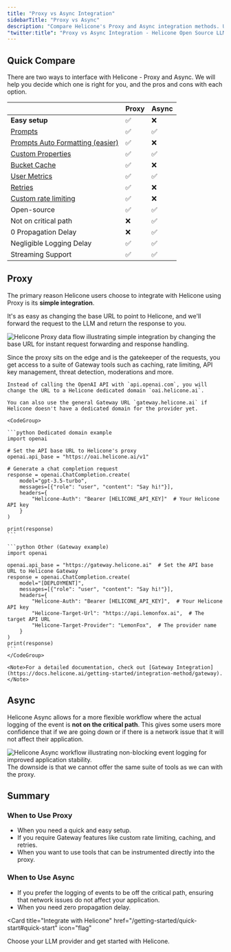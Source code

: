 ```yaml
---
title: "Proxy vs Async Integration"
sidebarTitle: "Proxy vs Async"
description: "Compare Helicone's Proxy and Async integration methods. Understand the features, benefits, and use cases for each approach to choose the best fit for your LLM application."
"twitter:title": "Proxy vs Async Integration - Helicone Open Source LLM Observability"
---
```



## Quick Compare

There are two ways to interface with Helicone - Proxy and Async. We will help you decide which one is right for you, and the pros and cons with each option.

|                                                                     | Proxy | Async |
| ------------------------------------------------------------------- | ----- | ----- |
| **Easy setup**                                                      | ✅    | ❌    |
| [Prompts](/features/prompts/)                                       | ✅    | ✅    |
| [Prompts Auto Formatting (easier)](/features/prompts)               | ✅    | ❌    |
| [Custom Properties](/features/advanced-usage/custom-properties)     | ✅    | ✅    |
| [Bucket Cache](/features/advanced-usage/caching)                    | ✅    | ❌    |
| [User Metrics](/features/advanced-usage/user-metrics)               | ✅    | ✅    |
| [Retries](/features/advanced-usage/retries)                         | ✅    | ❌    |
| [Custom rate limiting](/features/advanced-usage/custom-rate-limits) | ✅    | ❌    |
| Open-source                                                         | ✅    | ✅    |
| Not on critical path                                                | ❌    | ✅    |
| 0 Propagation Delay                                                 | ❌    | ✅    |
| Negligible Logging Delay                                            | ✅    | ✅    |
| Streaming Support                                                   | ✅    | ✅    |

## Proxy

The primary reason Helicone users choose to integrate with Helicone using Proxy is its **simple integration**.

It's as easy as changing the base URL to point to Helicone, and we'll forward the request to the LLM and return the response to you.

<Frame caption="Proxy: flow of data. ">
  <img
    src="/images/example-proxy.png"
    alt="Helicone Proxy data flow illustrating simple integration by changing the base URL for instant request forwarding and response handling."
  />
</Frame>

Since the proxy sits on the edge and is the gatekeeper of the requests, you get access to a suite of Gateway tools such as caching, rate limiting, API key management, threat detection, moderations and more.

<Accordion title="Here's a simple example">

    Instead of calling the OpenAI API with `api.openai.com`, you will change the URL to a Helicone dedicated domain `oai.helicone.ai`.

    You can also use the general Gateway URL `gateway.helicone.ai` if Helicone doesn't have a dedicated domain for the provider yet.

    <CodeGroup>

    ```python Dedicated domain example
    import openai

    # Set the API base URL to Helicone's proxy
    openai.api_base = "https://oai.helicone.ai/v1"

    # Generate a chat completion request
    response = openai.ChatCompletion.create(
        model="gpt-3.5-turbo",
        messages=[{"role": "user", "content": "Say hi!"}],
        headers={
            "Helicone-Auth": "Bearer [HELICONE_API_KEY]"  # Your Helicone API key
        }
    )

    print(response)
    ```

    ```python Other (Gateway example)
    import openai

    openai.api_base = "https://gateway.helicone.ai"  # Set the API base URL to Helicone Gateway
    response = openai.ChatCompletion.create(
        model="[DEPLOYMENT]",
        messages=[{"role": "user", "content": "Say hi!"}],
        headers={
            "Helicone-Auth": "Bearer [HELICONE_API_KEY]",  # Your Helicone API key
            "Helicone-Target-Url": "https://api.lemonfox.ai",  # The target API URL
            "Helicone-Target-Provider": "LemonFox",  # The provider name
        }
    )
    print(response)
    ```
    </CodeGroup>

    <Note>For a detailed documentation, check out [Gateway Integration](https://docs.helicone.ai/getting-started/integration-method/gateway). </Note>

</Accordion>

## Async

Helicone Async allows for a more flexible workflow where the actual logging of the event is **not on the critical path**. This gives some users more confidence that if we are going down or if there is a network issue that it will not affect their application.

<Frame caption="Async: flow of data. ">
  <img
    src="/images/example-async.png"
    alt="Helicone Async workflow illustrating non-blocking event logging for improved application stability."
  />
</Frame>

<Warning>
  The downside is that we cannot offer the same suite of tools as we can with
  the proxy.
</Warning>

## Summary

### When to Use Proxy

- When you need a quick and easy setup.
- If you require Gateway features like custom rate limiting, caching, and retries.
- When you want to use tools that can be instrumented directly into the proxy.

### When to Use Async

- If you prefer the logging of events to be off the critical path, ensuring that network issues do not affect your application.
- When you need zero propagation delay.

<Card
  title="Integrate with Helicone"
  href="/getting-started/quick-start#quick-start"
  icon="flag"
>
  Choose your LLM provider and get started with Helicone.
</Card>

<QuestionsSection />
